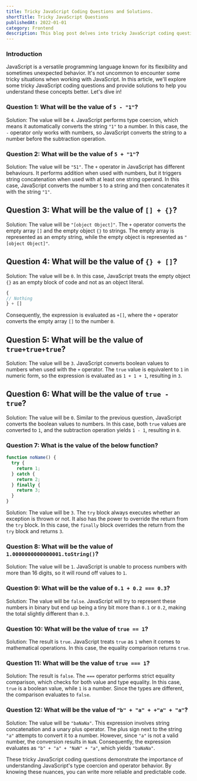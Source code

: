 ```yaml
---
title: Tricky JavaScript Coding Questions and Solutions.
shortTitle: Tricky JavaScript Questions
publishedAt: 2022-01-01
category: Frontend
description: This blog post delves into tricky JavaScript coding questions, covering type coercion, operator behavior, exception handling, precision limits, and strict equality comparisons. The solutions highlight key insights into how JavaScript handles these situations. By understanding these nuances, developers can write more reliable code and conduct thorough testing..
---
```


### Introduction

JavaScript is a versatile programming language known for its flexibility and sometimes unexpected behavior. It's not uncommon to encounter some tricky situations when working with JavaScript. In this article, we'll explore some tricky JavaScript coding questions and provide solutions to help you understand these concepts better. Let's dive in!

### Question 1: What will be the value of `5 - "1"`?

Solution: The value will be `4`. JavaScript performs type coercion, which means it automatically converts the string `"1"` to a number. In this case, the `-` operator only works with numbers, so JavaScript converts the string to a number before the subtraction operation.

### Question 2: What will be the value of `5 + "1"`?

Solution: The value will be `"51"`. The `+` operator in JavaScript has different behaviours. It performs addition when used with numbers, but it triggers string concatenation when used with at least one string operand. In this case, JavaScript converts the number `5` to a string and then concatenates it with the string `"1"`.

## Question 3: What will be the value of `[] + {}`?

Solution: The value will be `"[object Object]"`. The `+` operator converts the empty array `[]` and the empty object `{}` to strings. The empty array is represented as an empty string, while the empty object is represented as `"[object Object]"`.

## Question 4: What will be the value of `{} + []`?

Solution: The value will be `0`. In this case, JavaScript treats the empty object `{}` as an empty block of code and not as an object literal.

``` js
{
// Nothing
} + []
```

Consequently, the expression is evaluated as `+[]`, where the `+` operator converts the empty array `[]` to the number `0`.

## Question 5: What will be the value of `true+true+true`?

Solution: The value will be `3`. JavaScript converts boolean values to numbers when used with the `+` operator. The `true` value is equivalent to `1` in numeric form, so the expression is evaluated as `1 + 1 + 1`, resulting in `3`.

## Question 6: What will be the value of `true - true`?

Solution: The value will be `0`. Similar to the previous question, JavaScript converts the boolean values to numbers. In this case, both `true` values are converted to `1`, and the subtraction operation yields `1 - 1`, resulting in `0`.

### Question 7: What is the value of the below function?

``` js
function noName() {
  try {
    return 1;
  } catch {
    return 2;
  } finally {
    return 3;
  }
}
```

Solution: The value will be `3`. The `try` block always executes whether an exception is thrown or not. It also has the power to override the return from the `try` block. In this case, the `finally` block overrides the return from the `try` block and returns `3`.

### Question 8: What will be the value of `1.0000000000000001.toString()`?

Solution: The value will be `1`. JavaScript is unable to process numbers with more than 16 digits, so it will round off values to `1`.

### Question 9: What will be the value of `0.1 + 0.2 === 0.3`?

Solution: The value will be `false`. JavaScript will try to represent these numbers in binary but end up being a tiny bit more than `0.1` or `0.2`, making the total slightly different than `0.3`.

### Question 10: What will be the value of `true == 1`?

Solution: The result is `true`. JavaScript treats `true` as `1` when it comes to mathematical operations. In this case, the equality comparison returns `true`.

### Question 11: What will be the value of `true === 1`?

Solution: The result is `false`. The `===` operator performs strict equality comparison, which checks for both value and type equality. In this case, `true` is a boolean value, while `1` is a number. Since the types are different, the comparison evaluates to `false`.

### Question 12: What will be the value of `"b" + "a" + +"a" + "a"`?

Solution: The value will be `"baNaNa"`. This expression involves string concatenation and a unary plus operator. The plus sign next to the string `"a"` attempts to convert it to a number. However, since `"a"` is not a valid number, the conversion results in `NaN`. Consequently, the expression evaluates as `"b" + "a" + "NaN" + "a"`, which yields `"baNaNa"`.

These tricky JavaScript coding questions demonstrate the importance of understanding JavaScript's type coercion and operator behavior. By knowing these nuances, you can write more reliable and predictable code.